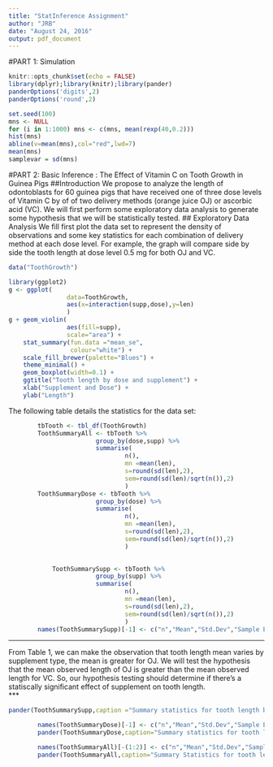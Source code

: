 ```yaml
---
title: "StatInference Assignment"
author: "JRB"
date: "August 24, 2016"
output: pdf_document
---
```

#PART 1: Simulation 

```r
knitr::opts_chunk$set(echo = FALSE)
library(dplyr);library(knitr);library(pander)
panderOptions('digits',2)
panderOptions('round',2)
```

````r
set.seed(100)
mns <- NULL
for (i in 1:1000) mns <- c(mns, mean(rexp(40,0.2)))
hist(mns)
abline(v=mean(mns),col="red",lwd=7)
mean(mns)
samplevar = sd(mns)
````
#PART 2: Basic Inference : The Effect of Vitamin C on Tooth Growth in Guinea Pigs 
##Introduction
We propose to analyze the length of odontoblasts for 60 guinea pigs that have received one of three dose levels of Vitamin C by of of two delivery methods (orange juice OJ) or ascorbic acid (VC). We will first perform some exploratory data analysis to generate some hypothesis that we will be statistically tested.
## Exploratory Data Analysis 
We fill first plot the data set to represent the density of observations and some key statistics for each combination of delivery method at each dose level. For example, the graph will compare side by side the tooth length at dose level 0.5 mg for both OJ and VC. 


```r
data("ToothGrowth")

library(ggplot2)
g <- ggplot(
                data=ToothGrowth,
                aes(x=interaction(supp,dose),y=len)
                )
g + geom_violin(
                aes(fill=supp),
                scale="area") + 
    stat_summary(fun.data ="mean_se",
                 colour="white") + 
    scale_fill_brewer(palette="Blues") + 
    theme_minimal() + 
    geom_boxplot(width=0.1) +
    ggtitle("Tooth length by dose and supplement") +
    xlab("Supplement and Dose") +
    ylab("Length")
```
The following table details the statistics for the data set: 
```r
        tbTooth <- tbl_df(ToothGrowth)
        ToothSummaryAll <- tbTooth %>% 
                        group_by(dose,supp) %>% 
                        summarise( 
                                n(),
                                mn =mean(len),
                                s=round(sd(len),2),
                                sem=round(sd(len)/sqrt(n()),2)
                                )
        ToothSummaryDose <- tbTooth %>% 
                        group_by(dose) %>% 
                        summarise( 
                                n(),
                                mn =mean(len),
                                s=round(sd(len),2),
                                sem=round(sd(len)/sqrt(n()),2)
                                )
    
```

```r
            ToothSummarySupp <- tbTooth %>% 
                        group_by(supp) %>% 
                        summarise( 
                                n(),
                                mn =mean(len),
                                s=round(sd(len),2),
                                sem=round(sd(len)/sqrt(n()),2)
                                )
        names(ToothSummarySupp)[-1] <- c("n","Mean","Std.Dev","Sample Error")
```
*** 
From Table 1, we can make the observation that tooth length mean varies by supplement type, the mean is greater for OJ. We will test the hypothesis that the mean observed length of OJ is greater than the mean observed length for VC. So, our hypothesis testing should determine if there's a statiscally significant effect of supplement  on tooth length.  
*** 
```r
pander(ToothSummarySupp,caption ="Summary statistics for tooth length by supplement",alignment="center") 
```

```r
        names(ToothSummaryDose)[-1] <- c("n","Mean","Std.Dev","Sample Error")
        pander(ToothSummaryDose,caption="Summary statistics for tooth length by dose",alignment="center")
```

```r
        names(ToothSummaryAll)[-(1:2)] <- c("n","Mean","Std.Dev","Sample Error")
        pander(ToothSummaryAll,caption="Summary Statistics for tooth length by dose and supplement",alignment=c("center"))
```        
